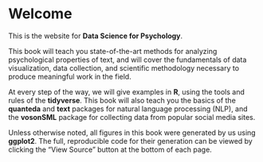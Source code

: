 # Welcome {.unnumbered}

This is the website for **Data Science for Psychology**. 

This book will teach you state-of-the-art methods for analyzing psychological properties of text, and will cover the fundamentals of data visualization, data collection, and scientific methodology necessary to produce meaningful work in the field.

At every step of the way, we will give examples in **R**, using the tools and rules of the **tidyverse**. This book will also teach you the basics of the **quanteda** and **text** packages for natural language processing (NLP), and the **vosonSML** package for collecting data from popular social media sites.

Unless otherwise noted, all figures in this book were generated by us using **ggplot2**. The full, reproducible code for their generation can be viewed by clicking the "View Source" button at the bottom of each page.